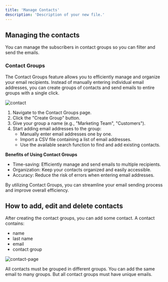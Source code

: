 ```yaml
---
title: 'Manage Contacts'
description: 'Description of your new file.'
---
```


## Managing the contacts
You can manage the subscribers in contact groups so you can filter and send the emails. 

### Contact Groups
The Contact Groups feature allows you to efficiently manage and organize your email recipients. Instead of manually entering individual email addresses, you can create groups of contacts and send emails to entire groups with a single click.

![contact](/images/contact-group.png)


1.  Navigate to the Contact Groups page.
2.  Click the "Create Group" button.
3.  Give your group a name (e.g., "Marketing Team", "Customers").
4.  Start adding email addresses to the group:
    -  Manually enter email addresses one by one.
    -   Import a CSV file containing a list of email addresses.
    -   Use the available search function to find and add existing contacts.

<strong>Benefits of Using Contact Groups</strong>

-   Time-saving: Efficiently manage and send emails to multiple recipients.
-   Organization: Keep your contacts organized and easily accessible.
-   Accuracy: Reduce the risk of errors when entering email addresses.

By utilizing Contact Groups, you can streamline your email sending process and improve overall efficiency.    

## How to add, edit and delete contacts
After creating the contact groups, you can add some contact. A contact contains:

 - name
 - last name
 - email
 - contact group


![contact-page](/images/contact-group.png)

All contacts must be grouped in different groups. You can add the same email to many groups. But all contact groups must have unique emails.

